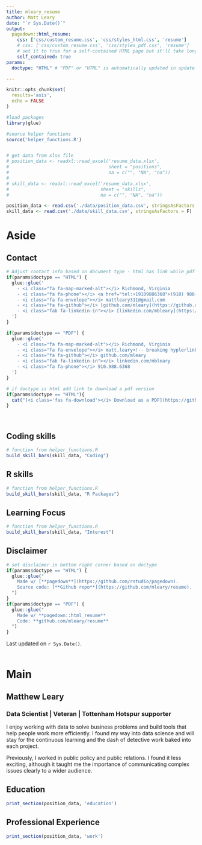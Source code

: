 ```yaml
---
title: mleary_resume
author: Matt Leary
date: "`r Sys.Date()`"
output:
  pagedown::html_resume:
    css: ['css/custom_resume.css', 'css/styles_html.css', 'resume']
    # css: ['css/custom_resume.css', 'css/styles_pdf.css', 'resume']
    # set it to true for a self-contained HTML page but it'll take longer to render
    self_contained: true
params:
  doctype: "HTML" # "PDF" or "HTML" is automatically updated in update_resume.R 

---
```


```r
knitr::opts_chunk$set(
  results='asis', 
  echo = FALSE
)

#load packages
library(glue)

#source helper functions
source('helper_functions.R')


# get data from xlsx file
# position_data <- readxl::read_excel('resume_data.xlsx',
#                                     sheet = "positions",
#                                     na = c("", "NA", "na"))
# 
# skill_data <- readxl::read_excel('resume_data.xlsx',
#                                  sheet = "skills",
#                                  na = c("", "NA", "na"))

position_data <- read.csv('./data/position_data.csv', stringsAsFactors = F)
skill_data <- read.csv('./data/skill_data.csv', stringsAsFactors = F)
```


Aside
================================================================================


Contact {#contact}
--------------------------------------------------------------------------------

```r

# Adjust contact info based on document type - html has link while pdf does not
if(params$doctype == "HTML") {
  glue::glue('
    - <i class="fa fa-map-marked-alt"></i> Richmond, Virginia
    - <i class="fa fa-phone"></i> <a href="tel:+19109886368">(910) 988-6368</a>
    - <i class="fa fa-envelope"></i> mattleary311@gmail.com
    - <i class="fa fa-github"></i> [github.com/mleary](https://github.com/mleary)
    - <i class="fab fa-linkedin-in"></i> [linkedin.com/mbleary](https://www.linkedin.com/in/mbleary/)
  ')
} 

if(params$doctype == "PDF") {
  glue::glue('
    - <i class="fa fa-map-marked-alt"></i> Richmond, Virginia
    - <i class="fa fa-envelope"></i> matt.leary<!-- breaking hyplerlink -->@protonmail.com
    - <i class="fa fa-github"></i> github.com/mleary
    - <i class="fab fa-linkedin-in"></i> linkedin.com/mbleary
    - <i class="fa fa-phone"></i> 910.988.6368
  ')
}

```



```r
# if doctype is html add link to download a pdf version
if(params$doctype == "HTML"){
  cat("[<i class='fas fa-download'></i> Download as a PDF](https://github.com/mleary/resume/raw/master/mleary_resume.pdf)")
}

```

<br>


Coding skills {#skills}
--------------------------------------------------------------------------------

```r

# function from helper_functions.R
build_skill_bars(skill_data, "Coding")

```

R skills {#rpackages}
--------------------------------------------------------------------------------

```r

# function from helper_functions.R
build_skill_bars(skill_data, "R Packages")

```

Learning Focus {#interests}
--------------------------------------------------------------------------------

```r

# function from helper_functions.R
build_skill_bars(skill_data, "Interest")

```


Disclaimer {#disclaimer}
--------------------------------------------------------------------------------


```r

# set disclaimer in bottom right corner based on doctype
if(params$doctype == "HTML") {
  glue::glue("
    Made w/ [**pagedown**](https://github.com/rstudio/pagedown).   
    Source code: [**Github repo**](https://github.com/mleary/resume).
  ")
} 
if(params$doctype == "PDF") {
  glue::glue("
    Made w/ **pagedown::html_resume**
    Code: **github.com/mleary/resume** 
  ")
}
```


Last updated on `r Sys.Date()`.
<br>
<br>


Main
================================================================================


Matthew Leary {#title}
--------------------------------------------------------------------------------

### Data Scientist  |  Veteran  |  Tottenham Hotspur supporter

I enjoy working with data to solve business problems and build tools that help people work more efficiently. I found my way into data science and will stay for the continuous learning and the dash of detective work baked into each project. 

Previously, I worked in public policy and public relations.  I found it less exciting, although it taught me the importance of communicating complex issues clearly to a wider audience.



Education {data-icon=graduation-cap data-concise=true}
--------------------------------------------------------------------------------

```r
print_section(position_data, 'education')
```



Professional Experience {data-icon=suitcase}
--------------------------------------------------------------------------------

```r
print_section(position_data, 'work')
```

